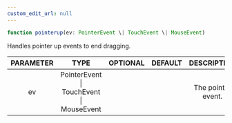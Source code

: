 ```yaml
---
custom_edit_url: null
---
```


```ts
function pointerup(ev: PointerEvent \| TouchEvent \| MouseEvent)
```

<div>

</div>

<p>Handles pointer up events to end dragging.</p>

|PARAMETER|TYPE|OPTIONAL|DEFAULT|DESCRIPTION|
|:---:|:---:|:---:|:---:|:---:|
|ev|PointerEvent \| TouchEvent \| MouseEvent|||<p>The pointer event.</p>|

